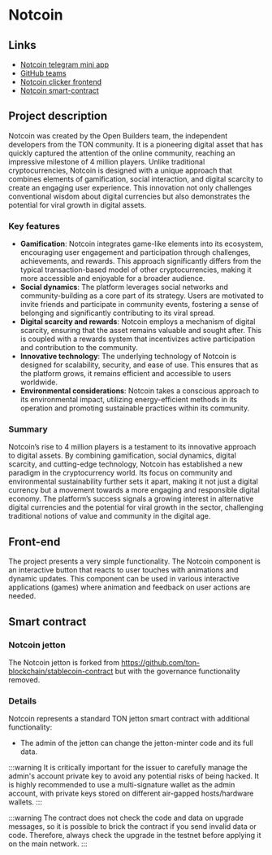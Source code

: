 
# Notcoin

## Links

- [Notcoin telegram mini app](https://t.me/notcoin_bot/click)
- [GitHub teams](https://github.com/OpenBuilders)
- [Notcoin clicker frontend](https://github.com/OpenBuilders/notcoin-clicker)
- [Notcoin smart-contract](https://github.com/OpenBuilders/notcoin-contract)

## Project description

Notcoin was created by the Open Builders team, the independent developers from the TON community. It is a pioneering digital asset that has quickly captured the attention of the online community, reaching an impressive milestone of 4 million players. Unlike traditional cryptocurrencies, Notcoin is designed with a unique approach that combines elements of gamification, social interaction, and digital scarcity to create an engaging user experience. This innovation not only challenges conventional wisdom about digital currencies but also demonstrates the potential for viral growth in digital assets.

### Key features

- **Gamification**: Notcoin integrates game-like elements into its ecosystem, encouraging user engagement and participation through challenges, achievements, and rewards. This approach significantly differs from the typical transaction-based model of other cryptocurrencies, making it more accessible and enjoyable for a broader audience.
- **Social dynamics**: The platform leverages social networks and community-building as a core part of its strategy. Users are motivated to invite friends and participate in community events, fostering a sense of belonging and significantly contributing to its viral spread.
- **Digital scarcity and rewards**: Notcoin employs a mechanism of digital scarcity, ensuring that the asset remains valuable and sought after. This is coupled with a rewards system that incentivizes active participation and contribution to the community.
- **Innovative technology**: The underlying technology of Notcoin is designed for scalability, security, and ease of use. This ensures that as the platform grows, it remains efficient and accessible to users worldwide.
- **Environmental considerations**: Notcoin takes a conscious approach to its environmental impact, utilizing energy-efficient methods in its operation and promoting sustainable practices within its community.

### Summary

Notcoin’s rise to 4 million players is a testament to its innovative approach to digital assets. By combining gamification, social dynamics, digital scarcity, and cutting-edge technology, Notcoin has established a new paradigm in the cryptocurrency world. Its focus on community and environmental sustainability further sets it apart, making it not just a digital currency but a movement towards a more engaging and responsible digital economy. The platform’s success signals a growing interest in alternative digital currencies and the potential for viral growth in the sector, challenging traditional notions of value and community in the digital age.

## Front-end

The project presents a very simple functionality. The Notcoin component is an interactive button that reacts to user touches with animations and dynamic updates. This component can be used in various interactive applications (games) where animation and feedback on user actions are needed.

## Smart contract

### Notcoin jetton

The Notcoin jetton is forked from https://github.com/ton-blockchain/stablecoin-contract but with the governance functionality removed.

### Details

Notcoin represents a standard TON jetton smart contract with additional functionality:

- The admin of the jetton can change the jetton-minter code and its full data.

:::warning
It is critically important for the issuer to carefully manage the admin's account private key to avoid any potential risks of being hacked. It is highly recommended to use a multi-signature wallet as the admin account, with private keys stored on different air-gapped hosts/hardware wallets.
:::

:::warning
The contract does not check the code and data on upgrade messages, so it is possible to brick the contract if you send invalid data or code. Therefore, always check the upgrade in the testnet before applying it on the main network.
:::

<Feedback />
